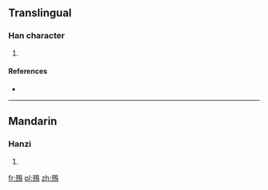==Translingual==

===Han character===
{{Han char|rn=78|rad=歹|as=11|sn=15|four=1722<sub>7</sub>|canj=一弓竹日火 (MNHAF)}}

# {{defn|Han|sort=歹11}}

====References====
* {{Han ref|kx=0583.141|dkj=16567|hdz=21393.080|uh=6BA6|ud=27558|bh=E5F4|bd=58868}}

----

==Mandarin==

===Hanzi===
{{cmn-hanzi|pin=[[diāo]] ([[diao1]])|wg=tiao<sup>1</sup>}}

# {{defn|lang=cmn|sort=歹11}}

[[fr:殦]]
[[pl:殦]]
[[zh:殦]]